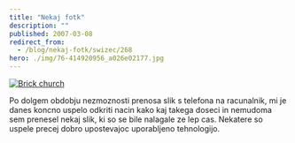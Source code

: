 ```yaml
---
title: "Nekaj fotk"
description: ""
published: 2007-03-08
redirect_from:
  - /blog/nekaj-fotk/swizec/268
hero: ./img/76-414920956_a026e02177.jpg
---
```


[![Brick church](./img/76-414920956_a026e02177.jpg "Brick church")](http://www.flickr.com/photos/7280946@N06/sets/72157594577683361/)

Po dolgem obdobju nezmoznosti prenosa slik s telefona na racunalnik, mi je danes koncno uspelo odkriti nacin kako kaj takega doseci in nemudoma sem prenesel nekaj slik, ki so se bile nalagale ze lep cas. Nekatere so uspele precej dobro upostevajoc uporabljeno tehnologijo.
